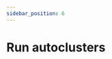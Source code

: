 ```yaml
---
sidebar_position: 6
---
```



# Run autoclusters

<Title
  pre={['📖 User Guide', '🧮 Processing']}
  title={'Run autoclusters'}
  version={VERSION}
/>

<p>
  This process automatically assigns numerical clusters (groups) to related
  intervals based on your <ExcelIcon /> configuration settings.
</p>

These clusters will be visible in Visualisation as standard labels.
